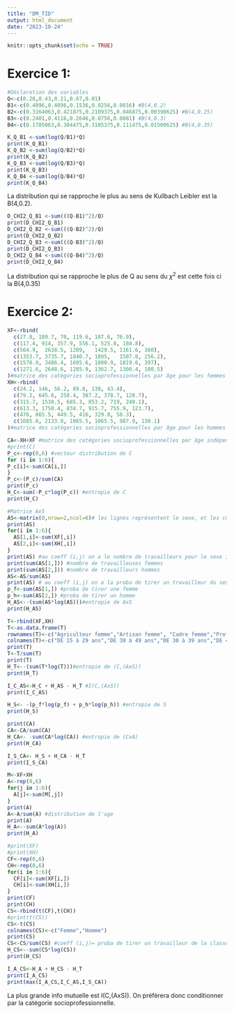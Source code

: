```yaml
---
title: "DM_TID"
output: html_document
date: "2023-10-24"
---
```


```r
knitr::opts_chunk$set(echo = TRUE)
```

# Exercice 1:

```r
#Déclaration des variables
Q<-c(0.28,0.43,0.21,0.07,0.01)
B1<-c(0.4096,0.4096,0.1536,0.0256,0.0016) #B(4,0.2)
B2<-c(0.3164063,0.421875,0.2109375,0.046875,0.00390625) #B(4,0.25)
B3<-c(0.2401,0.4116,0.2646,0.0756,0.0081) #B(4,0.3)
B4<-c(0.1785063,0.384475,0.3105375,0.111475,0.01500625) #B(4,0.35)
```

```r
K_Q_B1 <-sum(log(Q/B1)*Q)
print(K_Q_B1)
K_Q_B2 <-sum(log(Q/B2)*Q)
print(K_Q_B2)
K_Q_B3 <-sum(log(Q/B3)*Q)
print(K_Q_B3)
K_Q_B4 <-sum(log(Q/B4)*Q)
print(K_Q_B4)
```
La distribution qui se rapproche le plus au sens de Kullbach Leibler est la B(4,0.2).

```r
D_CHI2_Q_B1 <-sum(((Q-B1)^2)/Q)
print(D_CHI2_Q_B1)
D_CHI2_Q_B2 <-sum(((Q-B2)^2)/Q)
print(D_CHI2_Q_B2)
D_CHI2_Q_B3 <-sum(((Q-B3)^2)/Q)
print(D_CHI2_Q_B3)
D_CHI2_Q_B4 <-sum(((Q-B4)^2)/Q)
print(D_CHI2_Q_B4)
```
La distribution qui se rapproche le plus de Q au sens du $\chi^2$ est cette fois ci la B(4,0.35)

# Exercice 2:

```r
XF<-rbind(
  c(27.8, 189.7, 70, 119.6, 187.6, 76.9),
  c(117.4, 914, 357.9, 556.1, 525.8, 184.8),
  c(564.9, 	2638.5, 1209,	1429.5,	1161.6, 360),
  c(1353.7, 3735.7,	1840.7,	1895,	1507.8,	256.2),
  c(1570.9, 3486.4, 1605.6, 1880.9, 1819.6, 397),
  c(1271.6, 2648.6, 1285.9, 1362.7, 1300.4, 180.5)
)#matrice des catégories socioprofessionnelles par âge pour les femmes
XH<-rbind(
  c(24.2, 146, 56.2, 89.8, 138, 43.4),
  c(79.2, 645.6, 258.4, 387.2, 378.7, 128.7),
  c(315.7, 1538.5, 685.3, 853.2, 719, 240.1),
  c(613.3, 1750.4, 834.7, 915.7, 755.9, 123.7),
  c(476, 865.5, 449.5, 416, 329.8, 58.3),
  c(1085.8, 2133.9, 1065.5, 1065.5, 987.9, 130.1)
)#matrice des catégories socioprofessionnelles par âge pour les hommes
```

```r
CA<-XH+XF #matrice des catégories socioprofessionnelles par âge indépendemment du sexe
#print(C)
P_c<-rep(0,6) #vecteur distribution de C
for (i in 1:6){
P_c[i]<-sum(CA[i,])
}
P_c<-(P_c)/sum(CA)
print(P_c)
H_C<-sum(-P_c*log(P_c)) #entropie de C
print(H_C)
```

```r
#Matrice AxS
AS<-matrix(0,nrow=2,ncol=6)# les lignes représentent le sexe, et les colonnes les tranches d'age
print(AS)
for(i in 1:6){
  AS[1,i]<-sum(XF[,i])
  AS[2,i]<-sum(XH[,i])
}
print(AS) #au coeff (i,j) on a le nombre de travailleurs pour le sexe i et la tranche d'age j
print(sum(AS[1,])) #nombre de travailleuses femmes
print(sum(AS[2,])) #nombre de travailleurs hommes
AS<-AS/sum(AS) 
print(AS) # au coeff (i,j) on a la proba de tirer un travailleur du sexe i et de la tranche d'age j
p_f<-sum(AS[1,]) #proba de tirer une femme
p_h<-sum(AS[2,]) #proba de tirer un homme
H_AS<--(sum(AS*log(AS)))#entropie de AxS
print(H_AS)
```

```r
T<-rbind(XF,XH)
T<-as.data.frame(T)
rownames(T)<-c("Agriculteur femme","Artisan femme", "Cadre femme","Profession i femme","Employés femme","Ouvrier femme","Agriculteur homme","Artisan homme", "Cadre homme","Profession i homme","Employés homme","Ouvrier homme")
colnames(T)<-c("DE 15 à 29 ans","DE 30 à 49 ans","DE 30 à 39 ans","DE 40 à 49 ans","DE 50 à 59 ans","60 ans et plus")
print(T)
T<-T/sum(T)
print(T)
H_T<--(sum(T*log(T)))#entropie de (C,(AxS))
print(H_T)
```

```r
I_C_AS<-H_C + H_AS - H_T #I(C,(AxS))
print(I_C_AS)
```
```r
H_S<- -(p_f*log(p_f) + p_h*log(p_h)) #entropie de S
print(H_S)
```

```r
print(CA)
CA<-CA/sum(CA)
H_CA<- -sum(CA*log(CA)) #entropie de (CxA)
print(H_CA)
```

```r
I_S_CA<- H_S + H_CA - H_T
print(I_S_CA)
```

```r
M<-XF+XH
A<-rep(0,6)
for(j in 1:6){
  A[j]<-sum(M[,j])
}
print(A)
A<-A/sum(A) #distribution de l'age
print(A) 
H_A<--sum(A*log(A))
print(H_A)
```

```r
#print(XF)
#print(XH)
CF<-rep(0,6)
CH<-rep(0,6)
for(i in 1:6){
  CF[i]<-sum(XF[i,])
  CH[i]<-sum(XH[i,])
}
print(CF)
print(CH)
CS<-rbind(t(CF),t(CH))
#print(t(CS))
CS<-t(CS)
colnames(CS)<-c("Femme","Homme")
print(CS)
CS<-CS/sum(CS) #coeff (i,j)= proba de tirer un travailleur de la classe socioprofessionnelle i et du sexe j
H_CS<--sum(CS*log(CS))
print(H_CS)
```

```r
I_A_CS<-H_A + H_CS - H_T
print(I_A_CS)
print(max(I_A_CS,I_C_AS,I_S_CA))
```
La plus grande info mutuelle est I(C,(AxS)). On préfèrera donc conditionner par la catégorie socioprofessionnelle.

